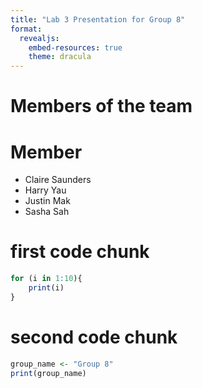 ```yaml
---
title: "Lab 3 Presentation for Group 8"
format:
  revealjs: 
    embed-resources: true
    theme: dracula
---
```

# Members of the team

# Member 
- Claire Saunders
- Harry Yau
- Justin Mak
- Sasha Sah

# first code chunk
```r
for (i in 1:10){
    print(i)
}
```

# second code chunk
```r
group_name <- "Group 8"
print(group_name)
```